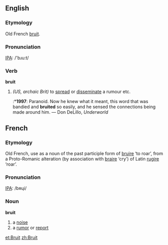 ==English==
===Etymology===
Old French [[bruit#French|bruit]].

===Pronunciation===
[[IPA]]: /'bɹu:t/

===Verb===
'''bruit'''
# ''(US, archaic Brit)'' to [[spread]] or [[disseminate]] a rumour etc.
#:*'''1997''': Paranoid.  Now he knew what it meant, this word that was bandied and '''bruited''' so easily, and he sensed the connections being made around him. — Don DeLillo, ''Underworld''


==French==
===Etymology===
Old French, use as a noun of the past participle form of [[bruire]] ‘to roar’, from a Proto-Romanic alteration (by association with [[braire]] ‘cry’) of Latin [[rugire]] ‘roar’.

===Pronunciation===
[[IPA]]: /bʀɥi/

===Noun===
'''bruit''' {{m}}

#a [[noise]]
#a [[rumor]] or [[report]]

[[et:Bruit]]
[[zh:Bruit]]